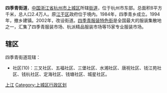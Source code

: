 {{中国乡级行政区
|景观照片文件名 = Hangzhou Sijiqing 04.jpg
|景观照片描述 = [[杭州四季青服装特色街|杭州四季青服装特色街]]
|位置图文件名 = 
|位置图描述 = 
|汉语拼音 = 
|旧称 = 
|地名出处 = 
|建置时间 = 
|毗邻 = 
|电话区号 = 571
|官方网站 = 
|网站名称 = 
|33/01/04/008/000}}
'''四季青街道'''，[[中国|中国]][[浙江省|浙江省]][[杭州市|杭州市]][[上城区|上城区]]所辖[[街道办事处|街道]]，位于杭州市东部。总面积8平方千米，总人口2.4万人。原[[江干区|江干区]]政府位于境内。1984年，四季青乡成立。1994年，撤乡建镇。2002年，改设街道。[[杭州四季青服装特色街|四季青服装特色街]]是全国最大的服装集散地之一，汇集了四季青服装市场、杭派精品服装市场等15家专业服装市场。

== 辖区 ==
四季青街道现辖：
*社区(10)：三叉社区、五福社区、三堡社区、水湘社区、唐祝社区、钱江苑社区、钱杭社区、定海社区、钱塘社区、城星社区。

{{上城区行政区划}}

[[Category:杭州市街道_(行政区划)|上江]]
[[Category:上城区行政区划|Category:上城区行政区划]]